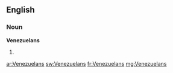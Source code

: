==English==

===Noun===
'''Venezuelans'''

# {{plural of|[[Venezuelan]]}}

[[ar:Venezuelans]]
[[sw:Venezuelans]]
[[fr:Venezuelans]]
[[mg:Venezuelans]]